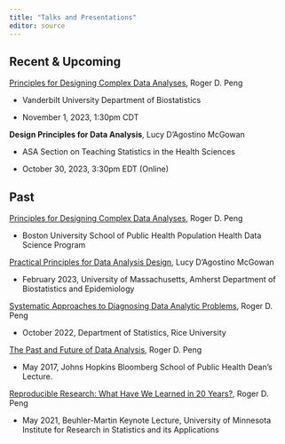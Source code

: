 ```yaml
---
title: "Talks and Presentations"
editor: source
---
```



## Recent & Upcoming


[Principles for Designing Complex Data Analyses](https://biostat.app.vumc.org/wiki/Main/RogerPeng11012023), Roger D. Peng

* Vanderbilt University Department of Biostatistics

* November 1, 2023, 1:30pm CDT


**Design Principles for Data Analysis**, Lucy D'Agostino McGowan

* ASA Section on Teaching Statistics in the Health Sciences 

* October 30, 2023, 3:30pm EDT (Online)


## Past

[Principles for Designing Complex Data Analyses](https://www.bu.edu/hic/health-data-science-distinguished-speaker-roger-peng-university-of-texas-austin/), Roger D. Peng

* Boston University School of Public Health Population Health Data Science Program


[Practical Principles for Data Analysis Design](https://www.lucymcgowan.com/talk/u_mass_amherst_department_of_biostatistics_and_epidemiology_seminar_spring_2023/), Lucy D'Agostino McGowan

* February 2023, University of  Massachusetts, Amherst Department of Biostatistics and Epidemiology 

[Systematic Approaches to Diagnosing Data Analytic Problems](slides/pengslides_Rice_2022.pdf), Roger D. Peng

* October 2022, Department of Statistics, Rice University

[The Past and Future of Data Analysis](https://youtu.be/qFtJaq4TlqE), Roger D. Peng

* May 2017, Johns Hopkins Bloomberg School of Public Health Dean's Lecture.

[Reproducible Research: What Have We Learned in 20 Years?](slides/pengslides_IRSA2021.pdf), Roger D. Peng

* May 2021, Beuhler-Martin Keynote Lecture, University of Minnesota Institute for Research in Statistics and its Applications